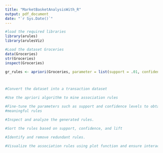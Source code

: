 ```yaml
---
title: "MarketBasketAnalysisWith_R"
output: pdf_document
date: "`r Sys.Date()`"
---
```


```r
#load the required libraries
library(arules)
library(arulesViz)

#Load the dataset Groceries
data(Groceries)
str(Groceries)
inspect(Groceries)


```

```r
gr_rules <- apriori(Groceries, parameter = list(support = .01, confidence = .8))
```

```r

```

```r


```

```r
#Convert the dataset into a transaction dataset 

```



```r
#Use the apriori algorithm to mine association rules


```


```r
#Fine-tune the parameters such as support and confidence levels to obtain
#meaningful rules


```


```r
#Inspect and analyze the generated rules.


```


```r
#Sort the rules based on support, confidence, and lift
```


```r
#Identify and remove redundant rules.
```


```r
#Visualize the association rules using plot function and ensure interactivity.
```

